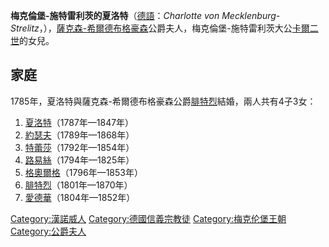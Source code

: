 {{Otheruses|subject=薩克森-希爾德布格豪森公爵夫人|other=同名的英國王后|梅克倫堡-施特雷利茨的夏洛特}}
{{Expand language|1=en|time=2021-01-17T09:16:30+00:00}}
{{Unreferenced|time=2021-01-17T09:16:30+00:00}}
{{Infobox noble
| name        = 梅克倫堡-施特雷利茨的夏洛特
| title       = 薩克森-希爾德布格豪森公爵夫人
| image       = Charlottesahi1800.JPG
| birth_date  = {{Birth date|1769|11|17|df=y}}
| birth_place = [[漢諾威|漢諾威]]
| death_date  = {{Death date and age|1818|05|14|1769|11|17|df=y}}
| death_place = [[希爾德布格豪森|希爾德布格豪森]]
| noble family= [[梅克倫堡王朝|梅克倫堡王朝]]
| father      = [[卡尔二世_(梅克伦堡-施特雷利茨)|梅克倫堡-施特雷利茨大公卡爾二世]]
| mother      = [[黑森-達姆施塔特的弗蕾德里克|黑森-達姆施塔特的弗蕾德里克]]
| religion    = [[信義宗|信義宗]]
}}
'''梅克倫堡-施特雷利茨的夏洛特'''（[[德語|德語]]：''Charlotte von Mecklenburg-Strelitz''，{{bd|1769年|11月17日|1818年|5月14日}}），[[薩克森-希爾德布格豪森|薩克森-希爾德布格豪森]]公爵夫人，梅克倫堡-施特雷利茨大公[[卡尔二世_(梅克伦堡-施特雷利茨)|卡爾二世]]的女兒。

== 家庭 ==
1785年，夏洛特與薩克森-希爾德布格豪森公爵[[弗里德里希_(薩克森-阿爾滕堡)|腓特烈]]結婚，兩人共有4子3女：
# [[薩克森-希爾德布格豪森的夏洛特|夏洛特]]（1787年—1847年）
# [[約瑟夫_(薩克森-阿爾滕堡)|約瑟夫]]（1789年—1868年）
# [[薩克森-希爾德布格豪森的特蕾莎|特蕾莎]]（1792年—1854年）
# [[薩克森-希爾德布格豪森的路易絲|路易絲]]（1794年—1825年）
# [[格奧爾格_(薩克森-阿爾滕堡)|格奧爾格]]（1796年—1853年）
# [[薩克森-阿爾滕堡的腓特烈_(1801-1870)|腓特烈]]（1801年—1870年）
# [[薩克森-阿爾滕堡的愛德華|愛德華]]（1804年—1852年）

{{Authority control}}
{{DEFAULTSORT:Charlotte Georgine Of Mecklenburg-Strelitz, Duchess}}

[[Category:漢諾威人|Category:漢諾威人]]
[[Category:德國信義宗教徒|Category:德國信義宗教徒]]
[[Category:梅克伦堡王朝|Category:梅克伦堡王朝]]
[[Category:公爵夫人|Category:公爵夫人]]